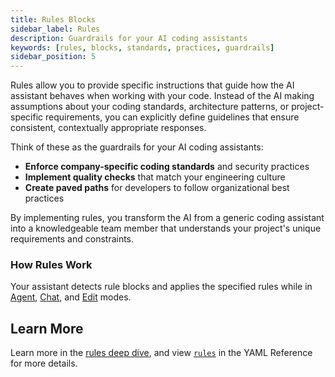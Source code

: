 ```yaml
---
title: Rules Blocks
sidebar_label: Rules
description: Guardrails for your AI coding assistants
keywords: [rules, blocks, standards, practices, guardrails]
sidebar_position: 5
---
```


Rules allow you to provide specific instructions that guide how the AI assistant behaves when working with your code. Instead of the AI making assumptions about your coding standards, architecture patterns, or project-specific requirements, you can explicitly define guidelines that ensure consistent, contextually appropriate responses.

Think of these as the guardrails for your AI coding assistants:

- **Enforce company-specific coding standards** and security practices
- **Implement quality checks** that match your engineering culture
- **Create paved paths** for developers to follow organizational best practices

By implementing rules, you transform the AI from a generic coding assistant into a knowledgeable team member that understands your project's unique requirements and constraints.

### How Rules Work

Your assistant detects rule blocks and applies the specified rules while in [Agent](../features/agent/quick-start), [Chat](../features/chat/quick-start), and [Edit](../features/edit/quick-start) modes.

## Learn More

Learn more in the [rules deep dive](../advanced/deep-dives/rules.mdx), and view [`rules`](/reference#rules) in the YAML Reference for more details.
